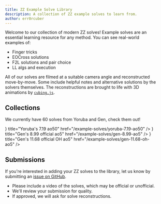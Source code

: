 ```yaml
---
title: ZZ Example Solve Library
description: A collection of ZZ example solves to learn from.
author: err0rcuber
---
```



Welcome to our collection of modern ZZ solves!
Example solves are an essential learning resource for any method.
You can see real-world examples of:
- Finger tricks
- EOCross solutions
- F2L solutions and pair choice
- LL algs and execution

All of our solves are filmed at a suitable camera angle and reconstructed move-by-move.
Some include helpful notes and alternative solutions by the solvers themselves.
The reconstructions are brought to life with 3D animations by [`cubing.js`](https://js.cubing.net/cubing/twisty/).

## Collections

We currently have 60 solves from Yoruba and Gen, check them out!

<Cards>
  <Card icon={<Image src={logoEOCross} width={55} />} title="Yoruba's 7.19 ao50" href="/example-solves/yoruba-7.19-ao50" />
  <Card icon={<Image src={logo} width={55} />} title="Gen's 8.99 official ao5" href="/example-solves/gen-8.99-ao5" />
  <Card icon={<Image src={logo} width={55} />} title="Gen's 11.68 official OH ao5" href="/example-solves/gen-11.68-oh-ao5" />

</Cards>

## Submissions

If you're interested in adding your ZZ solves to the library, let us know by submitting an [issue on GitHub](https://github.com/ericx20/zz-method-docs/issues).
- Please include a video of the solves, which may be official or unofficial.
- We'll review your submission for quality.
- If approved, we will ask for solve reconstructions.

